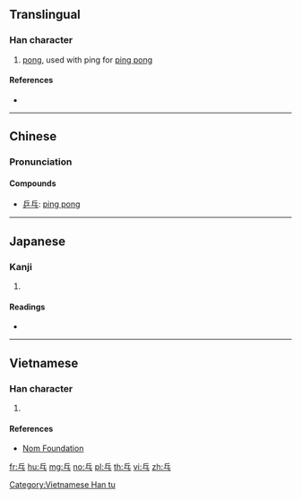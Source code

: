 ==Translingual==

===Han character===
{{Han char|rn=4|rad=丿|as=05|sn=6|four=72031|canj=OMI|ids=⿱丘丶}}

# [[pong]], used with ping for [[ping pong]]

====References====
* {{Han ref|kx=0083.011|dkj=00146|hdz=10038.040|uh=4E53|ud=20051|bh=A5E3|bd=42467}}

----

==Chinese==
{{zh-forms}}

===Pronunciation===
{{zh-pron
|m=pāng
|c=bam1,pong1
|ma=
|cat=
}}

====Compounds====
* [[乒乓]]: [[ping pong]]

----

==Japanese==

===Kanji===
{{ja-kanji|grade=uc|rs=丿05}}

# {{defn|lang=ja|sort=丿05}}

====Readings====
* {{ja-readings|on=[[はう]] (hau)|kun=}}

----

==Vietnamese==

===Han character===
{{vi-readings|rs=丿05|hanviet=bang}}

# {{defn|lang=vi|sort=丿05}}

====References====
* [http://nomfoundation.org/common/nom_details.php?codepoint=4e53 Nom Foundation]

[[Category:Vietnamese Han tu]]

[[fr:乓]]
[[hu:乓]]
[[mg:乓]]
[[no:乓]]
[[pl:乓]]
[[th:乓]]
[[vi:乓]]
[[zh:乓]]